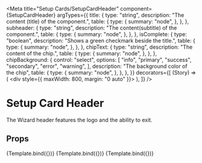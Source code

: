 
<Meta
	title="Setup Cards/SetupCardHeader"
	component={SetupCardHeader}
	argTypes={{
		title: {
			type: "string",
			description: "The content (title) of the component.",
			table: {
				type: {
					summary: "node",
				},
			},
		},
		subheader: {
			type: "string",
			description: "The content(subtitle) of the component.",
			table: {
				type: {
					summary: "node",
				},
			},
		},
		isComplete: {
			type: "boolean",
			description: "Shows a green checkmark beside the title.",
			table: {
				type: {
					summary: "node",
				},
			},
		},
		chipText: {
			type: "string",
			description: "The content of the chip.",
			table: {
				type: {
					summary: "node",
				},
			},
		},
		chipBackground: {
			control: "select",
			options: [
				"info",
				"primary",
				"success",
				"secondary",
				"error",
				"warning",
			],
			description: "The background color of the chip",
			table: {
				type: {
					summary: "node",
				},
			},
		},
	}}
	decorators={[
		(Story) => (
			<div style={{ maxWidth: 800, margin: "0 auto" }}>
				<Story />
			</div>
		),
	]}
/>


# Setup Card Header

The Wizard header features the logo and the ability to exit.

## Props

<ArgsTable story="." />

<Canvas>
	<Story
		name="Default"
		args={{
			title: "Example Card Header",
			subheader: "Donec ullamcorper nulla non metus auctor fringilla.",
			isComplete: false,
		}}
	>
		{Template.bind({})}
	</Story>
	<Story
		name="With Complete"
		args={{
			title: "Example Card Header",
			subheader: "Donec ullamcorper nulla non metus auctor fringilla.",
			isComplete: true,
		}}
	>
		{Template.bind({})}
	</Story>
	<Story
		name="With a Chip"
		args={{
			title: "Example Card Header",
			subheader: "Donec ullamcorper nulla non metus auctor fringilla.",
			isComplete: false,
			chipText: "Lorum",
			chipBackground: "info",
		}}
	>
		{Template.bind({})}
	</Story>
</Canvas>
